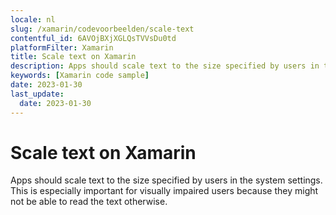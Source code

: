 ```yaml
---
locale: nl
slug: /xamarin/codevoorbeelden/scale-text
contentful_id: 6AVOjBXjXGLQsTVVsDu0td
platformFilter: Xamarin
title: Scale text on Xamarin
description: Apps should scale text to the size specified by users in the system settings.
keywords: [Xamarin code sample]
date: 2023-01-30
last_update:
  date: 2023-01-30
---
```


# Scale text on Xamarin

Apps should scale text to the size specified by users in the system settings. This is especially important for visually impaired users because they might not be able to read the text otherwise.

<CodeSample id="text-scale" locale="nl" platform="xamarin"/>
